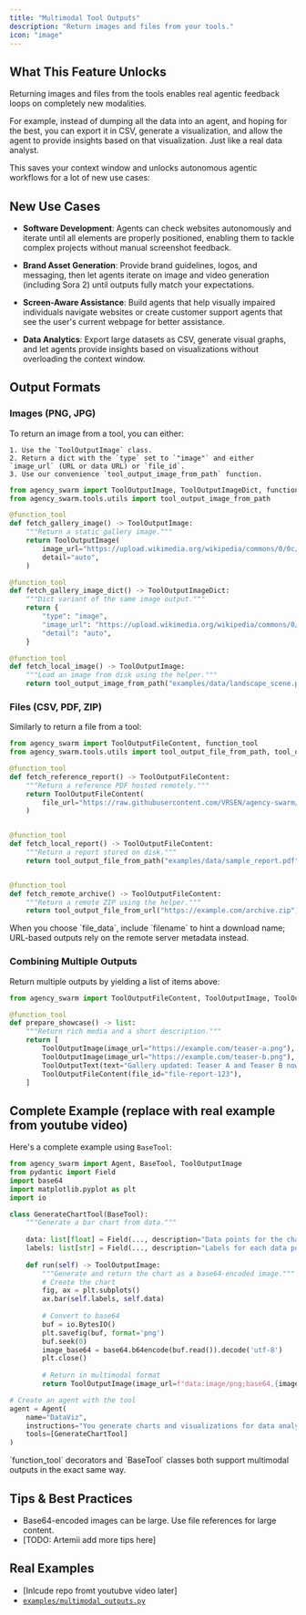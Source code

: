 ```yaml
---
title: "Multimodal Tool Outputs"
description: "Return images and files from your tools."
icon: "image"
---
```


## What This Feature Unlocks

Returning images and files from the tools enables real agentic feedback loops on completely new modalities.

For example, instead of dumping all the data into an agent, and hoping for the best, you can export it in CSV, generate a visualization, and allow the agent to provide insights based on that visualization. Just like a real data analyst.

This saves your context window and unlocks autonomous agentic workflows for a lot of new use cases:

## New Use Cases

- **Software Development**: Agents can check websites autonomously and iterate until all elements are properly positioned, enabling them to tackle complex projects without manual screenshot feedback.

- **Brand Asset Generation**: Provide brand guidelines, logos, and messaging, then let agents iterate on image and video generation (including Sora 2) until outputs fully match your expectations.

- **Screen-Aware Assistance**: Build agents that help visually impaired individuals navigate websites or create customer support agents that see the user's current webpage for better assistance.

- **Data Analytics**: Export large datasets as CSV, generate visual graphs, and let agents provide insights based on visualizations without overloading the context window.


## Output Formats

### Images (PNG, JPG)

To return an image from a tool, you can either:

    1. Use the `ToolOutputImage` class.
    2. Return a dict with the `type` set to `"image"` and either `image_url` (URL or data URL) or `file_id`.
    3. Use our convenience `tool_output_image_from_path` function.

```python
from agency_swarm import ToolOutputImage, ToolOutputImageDict, function_tool
from agency_swarm.tools.utils import tool_output_image_from_path

@function_tool
def fetch_gallery_image() -> ToolOutputImage:
    """Return a static gallery image."""
    return ToolOutputImage(
        image_url="https://upload.wikimedia.org/wikipedia/commons/0/0c/GoldenGateBridge-001.jpg",
        detail="auto",
    )

@function_tool
def fetch_gallery_image_dict() -> ToolOutputImageDict:
    """Dict variant of the same image output."""
    return {
        "type": "image",
        "image_url": "https://upload.wikimedia.org/wikipedia/commons/0/0c/GoldenGateBridge-001.jpg",
        "detail": "auto",
    }

@function_tool
def fetch_local_image() -> ToolOutputImage:
    """Load an image from disk using the helper."""
    return tool_output_image_from_path("examples/data/landscape_scene.png", detail="auto")
```

### Files (CSV, PDF, ZIP)

Similarly to return a file from a tool:

```python
from agency_swarm import ToolOutputFileContent, function_tool
from agency_swarm.tools.utils import tool_output_file_from_path, tool_output_file_from_url

@function_tool
def fetch_reference_report() -> ToolOutputFileContent:
    """Return a reference PDF hosted remotely."""
    return ToolOutputFileContent(
        file_url="https://raw.githubusercontent.com/VRSEN/agency-swarm/main/examples/data/sample_report.pdf"
    )


@function_tool
def fetch_local_report() -> ToolOutputFileContent:
    """Return a report stored on disk."""
    return tool_output_file_from_path("examples/data/sample_report.pdf")


@function_tool
def fetch_remote_archive() -> ToolOutputFileContent:
    """Return a remote ZIP using the helper."""
    return tool_output_file_from_url("https://example.com/archive.zip")
```

<Note>
When you choose `file_data`, include `filename` to hint a download name; URL-based outputs rely on the remote server metadata instead.
</Note>

### Combining Multiple Outputs

Return multiple outputs by yielding a list of items above:

```python
from agency_swarm import ToolOutputFileContent, ToolOutputImage, ToolOutputText

@function_tool
def prepare_showcase() -> list:
    """Return rich media and a short description."""
    return [
        ToolOutputImage(image_url="https://example.com/teaser-a.png"),
        ToolOutputImage(image_url="https://example.com/teaser-b.png"),
        ToolOutputText(text="Gallery updated: Teaser A and Teaser B now live."),
        ToolOutputFileContent(file_id="file-report-123"),
    ]
```

## Complete Example (replace with real example from youtube video)

Here's a complete example using `BaseTool`:

```python
from agency_swarm import Agent, BaseTool, ToolOutputImage
from pydantic import Field
import base64
import matplotlib.pyplot as plt
import io

class GenerateChartTool(BaseTool):
    """Generate a bar chart from data."""
    
    data: list[float] = Field(..., description="Data points for the chart")
    labels: list[str] = Field(..., description="Labels for each data point")
    
    def run(self) -> ToolOutputImage:
        """Generate and return the chart as a base64-encoded image."""
        # Create the chart
        fig, ax = plt.subplots()
        ax.bar(self.labels, self.data)
        
        # Convert to base64
        buf = io.BytesIO()
        plt.savefig(buf, format='png')
        buf.seek(0)
        image_base64 = base64.b64encode(buf.read()).decode('utf-8')
        plt.close()
        
        # Return in multimodal format
        return ToolOutputImage(image_url=f"data:image/png;base64,{image_base64}")

# Create an agent with the tool
agent = Agent(
    name="DataViz",
    instructions="You generate charts and visualizations for data analysis.",
    tools=[GenerateChartTool]
)
```

<Note>
`function_tool` decorators and `BaseTool` classes both support multimodal outputs in the exact same way.
</Note>

## Tips & Best Practices

- Base64-encoded images can be large. Use file references for large content.
- [TODO: Artemii add more tips here]

## Real Examples

- [Inlcude repo fromt youtubve video later]
- [`examples/multimodal_outputs.py`](https://github.com/VRSEN/agency-swarm/blob/main/examples/multimodal_outputs.py)
